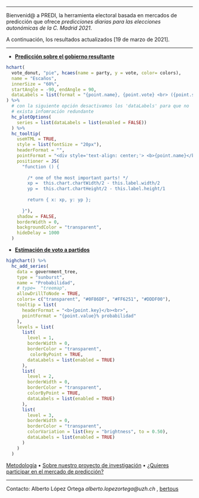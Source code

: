 _________
Bienvenid@ a PREDI, la herramienta electoral basada en mercados de predicción que ofrece *predicciones diarias para las elecciones autonómicas de la C. Madrid 2021*.

A continuación, los resultados actualizados [19 de marzo de 2021].
 
-------------------

- __[Predicción sobre el gobierno resultante](https://aloport.github.io/predi_madrid/gobierno.html)__

```r
hchart(
  vote_donut, "pie", hcaes(name = party, y = vote, color= colors),
  name = "Escaños",
  innerSize = "60%",
  startAngle = -90, endAngle = 90,
  dataLabels = list(format = "{point.name}, {point.vote} <br> ({point.seats})")
) %>% 
  # con la siguiente opción desactivamos los 'dataLabels' para que no 
  # exista infomración redundante
  hc_plotOptions(
    series = list(dataLabels = list(enabled = FALSE))
  ) %>% 
  hc_tooltip(
    useHTML = TRUE,
    style = list(fontSize = "20px"),
    headerFormat = "",
    pointFormat = "<div style='text-align: center;'> <b>{point.name}</b><br>{point.seats} escaños<br>{point.vote}% votos</div>",
    positioner = JS(
      "function () {
      
        /* one of the most important parts! */
        xp =  this.chart.chartWidth/2 - this.label.width/2
        yp =  this.chart.chartHeight/2 - this.label.height/1
      
        return { x: xp, y: yp };
      
      }"),
    shadow = FALSE,
    borderWidth = 0,
    backgroundColor = "transparent",
    hideDelay = 1000
  )

```

- __[Estimación de voto a partidos](https://aloport.github.io/predi_madrid/voto.html)__

```r

highchart() %>%
  hc_add_series(
    data = government_tree,
    type = "sunburst",
    name = "Probabilidad",
    # type=  "treemap",
    allowDrillToNode = TRUE,
    colors= c("transparent", "#0F86DF", "#FF6251", "#DDDF00"),
    tooltip = list(
      headerFormat = "<b>{point.key}</b><br>",
      pointFormat = "{point.value}% probabilidad"
    ),
    levels = list(
      list(
        level = 1,
        borderWidth = 0,
        borderColor = "transparent",
         colorByPoint = TRUE,
        dataLabels = list(enabled = TRUE)
      ),
      list(
        level = 2,
        borderWidth = 0,
        borderColor = "transparent",
        colorByPoint = TRUE,
        dataLabels = list(enabled = TRUE)
      ),
      list(
        level = 3,
        borderWidth = 0,
        borderColor = "transparent",
        colorVariation = list(key = "brightness", to = 0.50),
        dataLabels = list(enabled = TRUE)
      )
    )
  )


```


[Metodología](https://aloport.github.io/predi_madrid/projects.html) • [Sobre nuestro proyecto de investigación](https://aloport.github.io/predi_madrid/about.html) • [¿Quieres participar en el mercado de predicción?](https://aloport.github.io/predi_madrid/participate.html)

_____

Contacto: Alberto López Ortega _alberto.lopezortega@uzh.ch_ , [bertous](https://twitter.com/bertous)